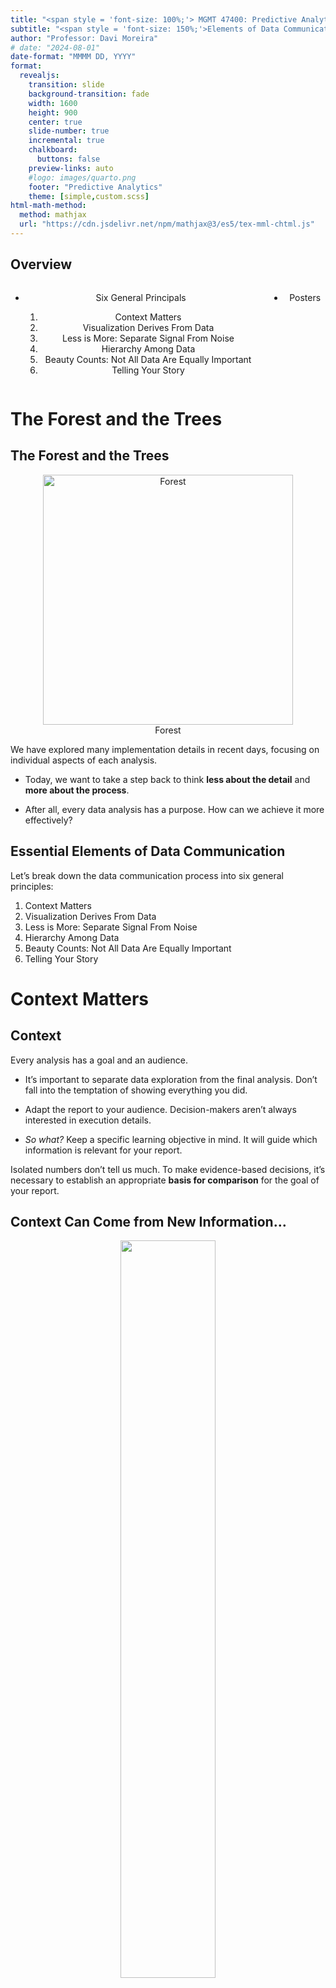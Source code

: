 ```yaml
---
title: "<span style = 'font-size: 100%;'> MGMT 47400: Predictive Analytics </span>"
subtitle: "<span style = 'font-size: 150%;'>Elements of Data Communication</span>"
author: "Professor: Davi Moreira"
# date: "2024-08-01"
date-format: "MMMM DD, YYYY"
format:
  revealjs: 
    transition: slide
    background-transition: fade
    width: 1600
    height: 900
    center: true
    slide-number: true
    incremental: true
    chalkboard: 
      buttons: false
    preview-links: auto
    #logo: images/quarto.png
    footer: "Predictive Analytics"
    theme: [simple,custom.scss]
html-math-method:
  method: mathjax
  url: "https://cdn.jsdelivr.net/npm/mathjax@3/es5/tex-mml-chtml.js"
---
```


## Overview

:::::: nonincremental
::::: columns
::: {.column width="50%" style="text-align: center; justify-content: center; align-items: center;"}
-   Six General Principals

    1.  Context Matters
    2.  Visualization Derives From Data
    3.  Less is More: Separate Signal From Noise
    4.  Hierarchy Among Data
    5.  Beauty Counts: Not All Data Are Equally Important
    6.  Telling Your Story
:::

::: {.column width="50%" style="text-align: center; justify-content: center; align-items: center;"}
-   Posters
:::
:::::
::::::

# The Forest and the Trees {background-color="#cfb991"}

## The Forest and the Trees

<center>

![Forest](figs/floresta.jpg){width="400"}

</center>

We have explored many implementation details in recent days, focusing on individual aspects of each analysis.

-   Today, we want to take a step back to think **less about the detail** and **more about the process**.

-   After all, every data analysis has a purpose. How can we achieve it more effectively?

## Essential Elements of Data Communication

Let's break down the data communication process into six general principles:

1.  Context Matters
2.  Visualization Derives From Data
3.  Less is More: Separate Signal From Noise
4.  Hierarchy Among Data
5.  Beauty Counts: Not All Data Are Equally Important
6.  Telling Your Story

# Context Matters {background-color="#cfb991"}

## Context

Every analysis has a goal and an audience.

-   It's important to separate data exploration from the final analysis. Don't fall into the temptation of showing everything you did.

-   Adapt the report to your audience. Decision-makers aren't always interested in execution details.

-   *So what?* Keep a specific learning objective in mind. It will guide which information is relevant for your report.

::: fragment
Isolated numbers don't tell us much. To make evidence-based decisions, it's necessary to establish an appropriate **basis for comparison** for the goal of your report.
:::

## Context Can Come from New Information...

<center>![](figs/contexto-add.png){width="55%"}</center>

## ...or Reinforce Existing Information

<center>![](figs/contexto-obs.png){width="60%"}</center>

# Visualization derives from data {background-color="#cfb991"}

## Choosing the Chart

-   What type of data?

-   How many dimensions?

-   Most reports are consumed in 2D media. Showing more than that can confuse the reader.

-   Be careful with scales!

## Use graphs instead of tables!

<center>

![[Table vs Plot](https://jkastellec.scholar.princeton.edu/publications/using-graphs-instead-tables-political-science){target="_blank"}](figs/table_vs_plot.png){width="60%"}

</center>

## Use graphs instead of tables!

<center>

![[Table vs Plot](https://jkastellec.scholar.princeton.edu/publications/using-graphs-instead-tables-political-science){target="_blank"}](figs/table_vs_plot_02.png){width="60%"}

</center>

## Scales Can Be Misleading

<center>

![Scale Fail](figs/escala-fail.png){width="60%"}

</center>

## Avoid Dual Axes

<center>

![Dual Axis](figs/eixo-duplo.png){width="50%"}

</center>

## Or Triple Axes!

<center>

![Triple Axis](figs/eixo-triplo.png){width="60%"}

</center>

## Fewer Pie Charts...

<center>

![Pie vs Bar](figs/pie-vs-bar.png){width="80%"}

</center>

## What?!

<center>

<img src="figs/steve-jobs-pie.jpg" width="950px"/>

[About Pie Charts](https://stats.stackexchange.com/questions/8974/problems-with-pie-charts){target="_blank"}

</center>

## Oof

<center>

![Chart Fail](figs/chart-fail.png){width="50%"}

</center>

## Check Potential Ideas! The Python or R Graph Galleries

<br>

:::::: nonincremental
::::: columns
::: {.column width="50%" style="text-align: center; justify-content: center; align-items: center;"}
<center>

![[The Python Graph Gallery](https://python-graph-gallery.com/){target="_blank"}](figs/python-logo.png){width="40%"}

</center>
:::

::: {.column width="50%" style="text-align: center; justify-content: center; align-items: center;"}
<center>

![[The R Graph Gallery](https://r-graph-gallery.com/){target="_blank"}](figs/r-logo.svg){width="40%"}

</center>
:::
:::::
::::::

# Less is More<br>Separate Signal From Noise {background-color="#cfb991"}

## Eliminating Noise

<br>

-   The more information in your visualization, the greater the cognitive load.

-   **Your objective** must be to reduce your audience cognitive costs.

<br>

::: fragment
**Data-Ink Ratio Formula**

$$
\text{Data-Ink Ratio} = \frac{\text{Data-Ink}}{\text{Total ink used to print the graphic}}
$$
:::

## Data-Ink Ratio

<br>

**Your objective** must be to reduce your audience cognitive costs.

<br>

<center>![](figs/data-ink.png){width="70%"}</center>

## Step-by-Step Cleanup

<br>

<center>![](figs/limpeza-1.png)</center>

## Eliminating the Border

<br>

<center>![](figs/limpeza-2.png)</center>

## Cleaning the Grids

<br>

<center>![](figs/limpeza-3.png)</center>

## Removing the Points

<br>

<center>![](figs/limpeza-4.png)</center>

## Processing the Axes

<br>

<center>![](figs/limpeza-5.png)</center>

## Adjusting the Label

<br>

<center>![](figs/limpeza-6.png)</center>

## Adjusting Colors

<center>![](figs/limpeza-7.png)</center>

## Before and After

<br>

<center>

![Before and After](figs/limpeza-8.png){width="100%"}

</center>

# Hierarchy Among Data {background-color="#cfb991"}

## Count the Number 3s

<center>![](figs/hierarquia-1.PNG){width="60%"}</center>

## Count the Number 3s

<center>![](figs/hierarquia-2.PNG){width="60%"}</center>

## Ways to Draw Attention

<center>![](figs/hierarquia-3.PNG){width="70%"}</center>

## Highlighting with Colors

<center>![](figs/h-cores.PNG)</center>

## Returning to Our Example

<center>![](figs/limpeza-9.png)</center>

## Returning to Our Example

<center>![](figs/limpeza-10.png)</center>

## Use Colors Strategically

<center>![](figs/cores.png)</center>

# Beauty Counts<br>Not All Data Are Equally Important {background-color="#cfb991"}

## Emphasizing the Main Point

<center>![](figs/enfase.png)</center>

## Emphasizing the Main Point

:::::: columns
::: {.column width="50%"}
<center>![](figs/enfase-2.png){width="90%"}</center>
:::

:::: {.column width="50%"}
::: fragment
<center>![](figs/enfase-3.png){width="90%"}</center>
:::
::::
::::::

# Telling Your Story {background-color="#cfb991"}

## Bringing It All Together

Let's tell a story starting from the chart below, making step-by-step adaptations we've discussed. What is it telling you?

<center>![](figs/final-1.png){width="50%"}</center>

## Bringing It All Together

<center>![](figs/final-2.png)</center>

## Bringing It All Together

<center>![](figs/final-3.png)</center>

## Bringing It All Together

<center>![](figs/final-4.png)</center>

## Bringing It All Together

<center>![](figs/final-5.png)</center>

## Final Narrative

<center>![](figs/hist-1.png)</center>

## Final Narrative

<center>![](figs/hist-2.png)</center>

## Final Narrative

<center>![](figs/hist-3.png)</center>

## Final Narrative

<center>![](figs/hist-4.png)</center>

## Final Narrative

<center>![](figs/hist-5.png)</center>

## Final Narrative

<center>![](figs/hist-6.png)</center>

## Final Narrative

<center>![](figs/hist-7.png)</center>

## Final Narrative

<center>![](figs/hist-8.png)</center>

## Before and After

<center>![](figs/hist-9.png)</center>

# Applications {background-color="#cfb991"}

```r
# remotes::install_github("kjhealy/covdata")
# library(covdata)
library(tidyverse)
library(ggrepel)
#library(Cairo)
library(slider)
library(ggforce)
library(here)

covnat <- read_csv(here("lecture_slides/09_data_communication_poster/data","covdata.csv"))
load(here("lecture_slides/09_data_communication_poster/data","nytexcess.rda"))
```

## [COVID-19 Evolution](https://kjhealy.github.io/covdata/)

```r
## Not In function
"%nin%" <- function(x, y) {
  return(!(x %in% y))
}

focus_cn <- c("CHN", "DEU", "GBR", "USA", "IRN", "JPN",
              "KOR", "ITA", "FRA", "ESP", "CHE", "TUR")

cgroup_cols <- c("#195F90FF", "#D76500FF", "#238023FF", "#AB1F20FF", "#7747A3FF", 
                 "#70453CFF", "#D73EA8FF", "#666666FF", "#96971BFF", "#1298A6FF", "#6F9BD6FF", 
                 "#FF952DFF", "gray70")

covnat %>%
  filter(cu_cases > 99) %>%
  mutate(days_elapsed = date - min(date),
         end_label = ifelse(date == max(date), cname, NA),
         end_label = recode(end_label, `United States` = "USA",
                            `Iran, Islamic Republic of` = "Iran",
                            `Korea, Republic of` = "South Korea",
                            `United Kingdom` = "UK"),
         cname = recode(cname, `United States` = "USA",
                        `Iran, Islamic Republic of` = "Iran",
                        `Korea, Republic of` = "South Korea",
                        `United Kingdom` = "UK"),
         end_label = case_when(iso3 %in% focus_cn ~ end_label,
                               TRUE ~ NA_character_), 
         cgroup = case_when(iso3 %in% focus_cn ~ iso3, 
                            TRUE ~ "ZZOTHER")) %>%
  ggplot(mapping = aes(x = days_elapsed, y = cu_cases, 
                       color = cgroup, label = end_label, 
                       group = cname)) + 
  geom_line(size = 0.5) + 
  geom_text_repel(nudge_x = 0.75,
                  segment.color = NA) + 
  guides(color = FALSE) + 
  scale_color_manual(values = cgroup_cols) +
  scale_y_continuous(labels = scales::comma_format(accuracy = 1), 
                     breaks = 2^seq(4, 20, 1),
                     trans = "log2") + 
  labs(x = "Days Since 100th Confirmed Case", 
       y = "Cumulative Number of Reported Cases (log2 scale)", 
       title = "Cumulative Reported Cases of COVID-19, Selected Countries", 
       subtitle = paste("ECDC data as of", format(max(covnat$date), "%A, %B %e, %Y")), 
       caption = "Kieran Healy @kjhealy / Data: https://www.ecdc.europa.eu/") +
  theme_minimal()
```

## Moving Average

```r
covnat %>%
  mutate(cname = recode(cname, `United States` = "USA",
                        `Iran, Islamic Republic of` = "Iran",
                        `Korea, Republic of` = "South Korea",
                        `United Kingdom` = "UK"),
         cgroup = case_when(iso3 %in% focus_cn ~ iso3, 
                            TRUE ~ "ZZOTHER")) %>%
  mutate(cases7 = slider::slide_dbl((deaths/pop)*1e6, mean, .before = 7, .after = 0, na.rm = TRUE),
         deaths7 = slider::slide_dbl((deaths/pop)*1e6, mean, .before = 7, .after = 0, na.rm = TRUE)) %>%
  filter(iso3 %in% focus_cn) %>%
  ggplot(mapping = aes(x = date, y = deaths7)) + 
  geom_line(size = 0.5) + 
  facet_wrap(~ cname) +
  labs(x = "Date", 
       y = "Deaths per Million Population (Seven-Day Rolling Average)", 
       title = "Deaths from COVID-19, Selected Countries", 
       subtitle = paste("ECDC data as of", format(max(covnat$date), "%A, %B %e, %Y")), 
       caption = "Kieran Healy @kjhealy / Data: https://www.ecdc.europa.eu/") +
  theme_minimal()
```

## Deaths in New York

```r
nytexcess %>%
  filter(placename == "New York City") %>%
  group_by(year, week) %>%
  mutate(yr_ind = year %in% 2020) %>%
  ggplot(aes(x = week, y = deaths, color = yr_ind, group = year)) + 
  geom_line(size = 0.9) + 
  scale_color_manual(values = c("gray70", "red"), labels = c("2017-2019", "2020")) +
  scale_y_continuous(labels = scales::comma) +
  labs(x = "Week of the Year", 
       y = "Total Deaths", 
       color = "Year",
       title = "Weekly Recorded Deaths in New York City, 2017-2020") + 
  theme_minimal() + 
  theme(legend.position = "top")
```

## Additional Material

-   [Flowing Data](https://flowingdata.com/)
-   [Information is Beautiful](https://informationisbeautiful.net/blog/)
-   [The Functional Art](http://www.thefunctionalart.com/)
-   [COVID in the Financial Times](https://www.ft.com/content/a2901ce8-5eb7-4633-b89c-cbdf5b386938)

````{=html}
<!---

# Dashboards {background-color="#cfb991"}

## Dashboards

<center>

![Flexdashboard](figs/flexdashboard_logo.png){width="250"}

</center>

The goal of [`flexdashboard`](https://pkgs.rstudio.com/flexdashboard/index.html) is to facilitate the creation of interactive dashboards with `R Markdown`.

## Flexdashboard: Features

-   Support for a wide variety of components, including `htmlwidgets`; base graphics, structure, and grid; tabular data; gauges and value boxes; and text annotations.

-   Flexible and easy to specify layouts based on rows and columns. Components are intelligently resized to fill the browser and adapted for mobile display.

-   Storyboard layouts to present sequences of visualizations and related commentary.

## Flexdashboard: Installation and Use

After installing the package, to create a `flexdashboard` simply open a new `R Markdown` document with the output format `flexdashboard::flex_dashboard`. You can do this from within RStudio using: `File > New File > R Markdown...`:

```r
install.packages("flexdashboard")
```

<center>

```r
knitr::include_graphics("figs/flexdashboard_template.png") 
```

</center>

## Flexdashboard: Layout

::::: columns
::: {.column width="60%"}
<br>

```r
knitr::include_graphics("figs/flexdashboard_layout_01.png") 
```
:::

::: {.column width="40%"}
<br>

-   Dashboards are divided into columns and rows, with output components delineated using level 3 `markdown` headers (`###`).

-   By default, dashboards are laid out in a single column, with charts stacked vertically and sized to fill the available height of the browser.
:::
:::::

## Flexdashboard: Layout

::::: columns
::: {.column width="60%"}
<br>

```r
knitr::include_graphics("figs/flexdashboard_layout_02.png") 
```
:::

::: {.column width="40%"}
<br>

-   Depending on the nature of your dashboard (number of components, ideal component height, etc.), you might prefer a scrolling layout where components occupy their natural height and the browser scrolls when additional vertical space is needed.

-   You can specify this attribute via the `vertical_layout: scroll` option.
:::
:::::

## Flexdashboard: Layout

::::: columns
::: {.column width="60%"}
<br>

```r
knitr::include_graphics("figs/flexdashboard_layout_03.png") 
```
:::

::: {.column width="40%"}
<br>

-   You can also choose to orient the dashboards by row instead of by column by specifying `orientation: rows`.
:::
:::::

## Flexdashboard: Storyboard

::::: columns
::: {.column width="60%"}
<br>

```r
knitr::include_graphics("figs/storyboard_template.png") 
```
:::

::: {.column width="40%"}
<br>

-   Storyboards are an alternative to the row and column-based layout schemes.

-   They are suitable for presenting a sequence of data visualizations and related commentary.

-   To create a storyboard layout, add `storyboard: true` to the dashboard's preamble. This option includes a set of level 3 dashboard components (`###`). Each component will receive its own frame in the storyboard, with the section title used as a navigation caption.
:::
:::::

## Dashboard: Additional Material

-   [Flexdashboard Sample Layouts](https://pkgs.rstudio.com/flexdashboard/articles/layouts.html)

-   [Flexdashboard Examples](https://pkgs.rstudio.com/flexdashboard/articles/examples.html)

-   [Using Flexdashboard](https://pkgs.rstudio.com/flexdashboard/articles/using.html)

-   [Interactive Web-Based Data Visualization with R](https://plotly-r.com/)

-   [Quarto Dashboards](https://quarto.org/docs/dashboards/)

-   [Shiny Dashboards](https://shiny.rstudio.com/gallery/)
--->
````

# Poster {background-color="#cfb991"}

## Why a Poster Presentation?

:::::: nonincremental
::::: columns
::: {.column width="50%" style="text-align: center; justify-content: center; align-items: center;"}
<center>![](figs/project-history.jpg){width="60%"}</center>
:::

::: {.column width="50%" style="text-align: center; justify-content: center; align-items: center;"}
<br>

<br>

-   Showcases your work

-   Organizes your ideas and results

-   Is visually appealing

-   Encourages interactive discussion

-   Demonstrates your mastery of predictive analytics concepts
:::
:::::
::::::

## Designing a Predictive Analytics Poster: Objectives

:::::: nonincremental
::::: columns
::: {.column width="50%" style="text-align: center; justify-content: center; align-items: center;"}
<center>![](figs/paper-abstract.jpg){width="70%"}</center>
:::

::: {.column width="50%" style="text-align: center; justify-content: center; align-items: center;"}
<br>

<br>

-   Communicate **key findings** and **impact** of your project

-   Highlight the **predictive approach**, methodology, and novel insights

-   Highlight the **business implications and insights**
:::
:::::
::::::

## Planning Your Poster: Template and Rubric

<center>

![[Template](https://github.com/davi-moreira/2025F_predictive_analytics_purdue_MGMT474/raw/refs/heads/main/docs/lecture_slides/09_data_communication_poster/2025F_mgmt474_poster_template.pptx.zip){target="_blank"} and [Rubric\*](https://www.purdue.edu/undergrad-research/conferences/spring/Rubric_Poster.pdf){target="_blank"}](figs/poster_template.png){width="70%"}

</center>

::::: nonincremental
:::: aside
::: {style="font-size: 80%;"}
-   *Check my [personal webpage](https://davi-moreira.github.io/applied_projects.html){target="_blank"} to see other posters and projects I have mentored. It is highly recommended!*

-   *Thanks to [Professor Matthew A. Lanham](https://matthewalanham.github.io/experiential-learning.html){target="_blank"} for sharing the original version of this template.*

-   \*This rubric is used by URC conference judges to evaluate live presentations. For our course, poster submissions will be assessed using a separate rubric. Please refer to the Poster First Draft and Final Poster Submission Milestones for the specific evaluation criteria.
:::
::::
:::::

<br>

## Planning Your Poster: Visual Hierarchy

:::::: nonincremental
::::: columns
::: {.column width="50%" style="text-align: center; justify-content: center; align-items: center;"}
<br>

<br>

<center>

![[Template](https://github.com/davi-moreira/2025F_predictive_analytics_purdue_MGMT474/raw/refs/heads/main/docs/lecture_slides/09_data_communication_poster/2025F_mgmt474_poster_template.pptx.zip){target="_blank"}, [Rubric\*](https://www.purdue.edu/undergrad-research/conferences/spring/Rubric_Poster.pdf){target="_blank"}, and [Video](https://www.youtube.com/watch?v=ReN-QcVTZ1o){target="_blank"}](figs/poster_template.png){width="90%"}

</center>
:::

::: {.column width="50%" style="text-align: center; justify-content: center; align-items: center;"}
<br>

-   Provide a visually engaging, **easy-to-navigate** summary

-   Always in columns!

-   **Headings:** Large and bold to guide the reader

-   **Color & Contrast:** Choose a simple palette that highlights main points

-   **Font Size:** Text should be legible from \~3 feet away

-   **Flow:** Logical reading order from top-left to bottom-right
:::
:::::
::::::

::::: nonincremental
:::: aside
::: {style="font-size: 80%;"}
\*This rubric is used by URC conference judges to evaluate live presentations. For our course, poster submissions will be assessed using a separate rubric. Please refer to the Poster First Draft and Final Poster Submission Milestones for the specific evaluation criteria.
:::
::::
:::::

## Planning Your Poster: Layout & Design

::::::: nonincremental
:::::: columns
::: {.column width="50%" style="text-align: center; justify-content: center; align-items: center;"}
<br>

<br>

<center>

![[Template](https://github.com/davi-moreira/2025F_predictive_analytics_purdue_MGMT474/raw/refs/heads/main/docs/lecture_slides/09_data_communication_poster/2025F_mgmt474_poster_template.pptx.zip){target="_blank"}, [Rubric\*](https://www.purdue.edu/undergrad-research/conferences/spring/Rubric_Poster.pdf){target="_blank"}, and [Video](https://www.youtube.com/watch?v=ReN-QcVTZ1o){target="_blank"}](figs/poster_template.png){width="90%"}

</center>
:::

:::: {.column width="50%" style="text-align: center; justify-content: center; align-items: center;"}
::: {style="font-size: 70%;"}
-   **Keep It Simple**

    -   Limit text and rely on **figures, charts, and bullet points**
    -   Use consistent **color schemes**, fonts, and alignment
    -   Use a **QR Code** to drive your audience to a dashboard or the project webpage

-   **Use of Space**

    -   **White space is your friend** — avoid clutter
    -   Group related sections in boxes or areas for clarity
    -   60% Graphics / 40% Text

-   **Key Text Guidelines**

    -   Title: \~85–100 pt
    -   Headings/Subheadings: \~46–55 pt
    -   Body Text: \~34–38 pt
    -   Captions: \~26–28 pt
    -   Should be readble from 3 feet away
:::
::::
::::::
:::::::

::::: nonincremental
:::: aside
::: {style="font-size: 80%;"}
\*This rubric is used by URC conference judges to evaluate live presentations. For our course, poster submissions will be assessed using a separate rubric. Please refer to the Poster First Draft and Final Poster Submission Milestones for the specific evaluation criteria.
:::
::::
:::::

## Planning Your Poster: Organizing Your Content

::::::: nonincremental
:::::: columns
::: {.column width="50%" style="text-align: center; justify-content: center; align-items: center;"}
<br>

<center>

![[Template](https://github.com/davi-moreira/2025F_predictive_analytics_purdue_MGMT474/raw/refs/heads/main/docs/lecture_slides/09_data_communication_poster/2025F_mgmt474_poster_template.pptx.zip){target="_blank"}, [Rubric\*](https://www.purdue.edu/undergrad-research/conferences/spring/Rubric_Poster.pdf){target="_blank"}, and [Video](https://www.youtube.com/watch?v=ReN-QcVTZ1o){target="_blank"}](figs/poster_template.png){width="90%"}

</center>
:::

:::: {.column width="50%" style="text-align: center; justify-content: center; align-items: center;"}
::: {style="font-size: 70%;"}
1.  **Title & Authors:** Clear, concise, and visible
2.  **Abstract/Introduction:** One clear and concise paragraph to show why your problem is important and what are the main results.
3.  **Business Problem:** What is your project goal?
4.  **Analytics Problem Framing:** What you aim to predict or explain and why
5.  **Research Question:** Summarise your project in a question you will answer
6.  **Data and EDA:** Key variables, data collection.
7.  **Methodology:** Modeling approach focusing on the response variable.
8.  **Model Building and Evaluation:** Model results clear and appropriately evaluated
9.  **Business Implication:** Business validation of model/solution demonstrated. Main findings, performance metrics, interpretation
10. **Conclusion & Future Work:** Wrap-up and potential next steps
11. **Acknowledgments & References:** Recognize collaborators and sources
:::
::::
::::::
:::::::

::::: nonincremental
:::: aside
::: {style="font-size: 80%;"}
\*This rubric is used by URC conference judges to evaluate live presentations. For our course, poster submissions will be assessed using a separate rubric. Please refer to the Poster First Draft and Final Poster Submission Milestones for the specific evaluation criteria.
:::
::::
:::::

## Designing for Predictive Analytics

::::::: nonincremental
:::::: columns
::: {.column width="50%" style="text-align: center; justify-content: center; align-items: center;"}
<br>

<center>

![[Template](https://github.com/davi-moreira/2025F_predictive_analytics_purdue_MGMT474/raw/refs/heads/main/docs/lecture_slides/09_data_communication_poster/2025F_mgmt474_poster_template.pptx.zip){target="_blank"}, [Rubric\*](https://www.purdue.edu/undergrad-research/conferences/spring/Rubric_Poster.pdf){target="_blank"}, and [Video](https://www.youtube.com/watch?v=ReN-QcVTZ1o){target="_blank"}](figs/poster_template.png){width="90%"}

</center>
:::

:::: {.column width="50%" style="text-align: center; justify-content: center; align-items: center;"}
::: {style="font-size: 80%;"}
-   **Emphasize the Predictive Component**

    -   **Model Choice:** Clearly state if you used linear regression, random forests, neural networks, etc.
    -   **Metrics:** Include accuracy, RMSE, AUC, or other relevant metrics
    -   **Model Interpretation:** Highlight key features or coefficients that drove the predictions

-   **Data Visualization Tips**

    -   Use **labeled graphs** (e.g., bar charts, scatter plots, confusion matrices)
    -   Show **before-and-after** comparisons if you performed feature engineering
    -   Explain the importance of **training vs. testing sets** (or cross-validation)
:::
::::
::::::
:::::::

::::: nonincremental
:::: aside
::: {style="font-size: 80%;"}
\*This rubric is used by URC conference judges to evaluate live presentations. For our course, poster submissions will be assessed using a separate rubric. Please refer to the Poster First Draft and Final Poster Submission Milestones for the specific evaluation criteria.
:::
::::
:::::

## Crafting a Clear Narrative

<center>![](figs/how-to-write-good-02.png){width="35%"}</center>

## Crafting a Clear Narrative

<center>

![Word Count](figs/thesis_word_count_02.gif){width="60%"}

</center>

## Crafting a Clear Narrative

:::::: nonincremental
::::: columns
::: {.column width="50%" style="text-align: center; justify-content: center; align-items: center;"}
<br>

<center>

![[Template](https://github.com/davi-moreira/2025F_predictive_analytics_purdue_MGMT474/raw/refs/heads/main/docs/lecture_slides/09_data_communication_poster/2025F_mgmt474_poster_template.pptx.zip){target="_blank"}, [Rubric\*](https://www.purdue.edu/undergrad-research/conferences/spring/Rubric_Poster.pdf){target="_blank"}, and [Video](https://www.youtube.com/watch?v=ReN-QcVTZ1o){target="_blank"}](figs/poster_template.png){width="90%"}

</center>
:::

::: {.column width="50%" style="text-align: center; justify-content: center; align-items: center;"}
-   **Introduction & Problem Statement**

    -   Present the real-world problem or question
    -   Briefly mention why it matters (e.g., business impact, social relevance)

-   **The "So What?" Factor**

    -   Emphasize the **value** of your predictive findings
    -   Illustrate how stakeholders can use predictions or insights
:::
:::::
::::::

::::: nonincremental
:::: aside
::: {style="font-size: 80%;"}
\*This rubric is used by URC conference judges to evaluate live presentations. For our course, poster submissions will be assessed using a separate rubric. Please refer to the Poster First Draft and Final Poster Submission Milestones for the specific evaluation criteria.
:::
::::
:::::

## Research Design Flow

<center>

![](figs/research_design_flow.jpg){width="90%"}

Show each step as a **section** in your poster or as **bullet points** under Methodology

</center>

```{=html}
<!---

:::::: nonincremental
::::: columns
::: {.column width="50%" style="text-align: center; justify-content: center; align-items: center;"}

<center>

![[Template](https://github.com/davi-moreira/2025F_predictive_analytics_purdue_MGMT474/raw/refs/heads/main/docs/lecture_slides/09_data_communication_poster/2025F_mgmt474_poster_template.pptx.zip){target="_blank"}, [Rubric\*](https://www.purdue.edu/undergrad-research/conferences/spring/Rubric_Poster.pdf){target="_blank"}, and [Video](https://www.youtube.com/watch?v=ReN-QcVTZ1o){target="_blank"}](figs/poster_template.png){width="90%"}

</center>

:::

::: {.column width="50%" style="text-align: center; justify-content: center; align-items: center;"}


![](figs/research_design_flow.jpg){width="90%"}

- Show each step as a **section** in your poster or as **bullet points** under Methodology

:::
:::::
::::::

--->
```

## Effective Figures and Tables

:::::: nonincremental
::::: columns
::: {.column width="50%" style="text-align: center; justify-content: center; align-items: center;"}
<br>

<center>

![[Template](https://github.com/davi-moreira/2025F_predictive_analytics_purdue_MGMT474/raw/refs/heads/main/docs/lecture_slides/09_data_communication_poster/2025F_mgmt474_poster_template.pptx.zip){target="_blank"}, [Rubric\*](https://www.purdue.edu/undergrad-research/conferences/spring/Rubric_Poster.pdf){target="_blank"}, and [Video](https://www.youtube.com/watch?v=ReN-QcVTZ1o){target="_blank"}](figs/poster_template.png){width="90%"}

</center>
:::

::: {.column width="50%" style="text-align: center; justify-content: center; align-items: center;"}
-   **Charts and Graphs**

    -   Label **axes**, include **legends** only if necessary
    -   Highlight the data that supports your main argument
    -   Provide **short, descriptive captions** beneath each figure

-   **Tables**

    -   Keep tables **simple**, emphasize key results
    -   Consider whether a chart might be more impactful than a table
:::
:::::
::::::

::::: nonincremental
:::: aside
::: {style="font-size: 80%;"}
\*This rubric is used by URC conference judges to evaluate live presentations. For our course, poster submissions will be assessed using a separate rubric. Please refer to the Poster First Draft and Final Poster Submission Milestones for the specific evaluation criteria.
:::
::::
:::::

## Results & Interpretation

::::::: nonincremental
:::::: columns
::: {.column width="50%" style="text-align: center; justify-content: center; align-items: center;"}
<br>

<center>

![[Template](https://github.com/davi-moreira/2025F_predictive_analytics_purdue_MGMT474/raw/refs/heads/main/docs/lecture_slides/09_data_communication_poster/2025F_mgmt474_poster_template.pptx.zip){target="_blank"}, [Rubric\*](https://www.purdue.edu/undergrad-research/conferences/spring/Rubric_Poster.pdf){target="_blank"}, and [Video](https://www.youtube.com/watch?v=ReN-QcVTZ1o){target="_blank"}](figs/poster_template.png){width="90%"}

</center>
:::

:::: {.column width="50%" style="text-align: center; justify-content: center; align-items: center;"}
::: {style="font-size: 70%;"}
<br>

-   **Showcase Predictive Performance**

    -   Provide confusion matrices for classification models
    -   Compare model performance with baseline or benchmark
    -   Discuss **practical implications** of the performance metrics

-   **Critical Thinking**

    -   Explain **why** the model performed well or poorly
    -   Reflect on **limitations** (e.g., small dataset, missing variables, etc.)
    -   Suggest ways to **improve** performance or replicate your findings
:::
::::
::::::
:::::::

::::: nonincremental
:::: aside
::: {style="font-size: 80%;"}
\*This rubric is used by URC conference judges to evaluate live presentations. For our course, poster submissions will be assessed using a separate rubric. Please refer to the Poster First Draft and Final Poster Submission Milestones for the specific evaluation criteria.
:::
::::
:::::

## Conclusion & Future Work

:::::: nonincremental
::::: columns
::: {.column width="50%" style="text-align: center; justify-content: center; align-items: center;"}
<br>

<center>

![[Template](https://github.com/davi-moreira/2025F_predictive_analytics_purdue_MGMT474/raw/refs/heads/main/docs/lecture_slides/09_data_communication_poster/2025F_mgmt474_poster_template.pptx.zip){target="_blank"}, [Rubric\*](https://www.purdue.edu/undergrad-research/conferences/spring/Rubric_Poster.pdf){target="_blank"}, and [Video](https://www.youtube.com/watch?v=ReN-QcVTZ1o){target="_blank"}](figs/poster_template.png){width="90%"}

</center>
:::

::: {.column width="50%" style="text-align: center; justify-content: center; align-items: center;"}
-   **Main Takeaways**

    -   Recap **key predictions and findings** in plain language
    -   Emphasize the **impact** and potential applications

-   **Next Steps**

    -   Possible avenues for **further research** or new data
    -   Encouraging further validation, deployment, or real-world testing
:::
:::::
::::::

::::: nonincremental
:::: aside
::: {style="font-size: 80%;"}
\*This rubric is used by URC conference judges to evaluate live presentations. For our course, poster submissions will be assessed using a separate rubric. Please refer to the Poster First Draft and Final Poster Submission Milestones for the specific evaluation criteria.
:::
::::
:::::

## Final Touches

:::::: nonincremental
::::: columns
::: {.column width="50%" style="text-align: center; justify-content: center; align-items: center;"}
<br>

<center>

![[Template](https://github.com/davi-moreira/2025F_predictive_analytics_purdue_MGMT474/raw/refs/heads/main/docs/lecture_slides/09_data_communication_poster/2025F_mgmt474_poster_template.pptx.zip){target="_blank"}, [Rubric\*](https://www.purdue.edu/undergrad-research/conferences/spring/Rubric_Poster.pdf){target="_blank"}, and [Video](https://www.youtube.com/watch?v=ReN-QcVTZ1o){target="_blank"}](figs/poster_template.png){width="90%"}

</center>
:::

::: {.column width="50%" style="text-align: center; justify-content: center; align-items: center;"}
-   **Acknowledgments & References**

    -   Recognize supporting faculty, funding sources, and collaborators
    -   Cite any references (including data sources and libraries) in a **consistent format**

-   **Proofreading & Practice**

-   Spell-check all text, verify data accuracy, ensure images are clear

-   **Practice** explaining your poster to a non-expert
:::
:::::
::::::

::::: nonincremental
:::: aside
::: {style="font-size: 80%;"}
\*This rubric is used by URC conference judges to evaluate live presentations. For our course, poster submissions will be assessed using a separate rubric. Please refer to the Poster First Draft and Final Poster Submission Milestones for the specific evaluation criteria.
:::
::::
:::::

## Presenting your Poster

:::::: nonincremental
::::: columns
::: {.column width="50%" style="text-align: center; justify-content: center; align-items: center;"}
<br>

<center>

![[Template](https://github.com/davi-moreira/2025F_predictive_analytics_purdue_MGMT474/raw/refs/heads/main/docs/lecture_slides/09_data_communication_poster/2025F_mgmt474_poster_template.pptx.zip){target="_blank"}, [Rubric\*](https://www.purdue.edu/undergrad-research/conferences/spring/Rubric_Poster.pdf){target="_blank"}, and [Video](https://www.youtube.com/watch?v=ReN-QcVTZ1o){target="_blank"}](figs/poster_template.png){width="90%"}

</center>
:::

::: {.column width="50%" style="text-align: center; justify-content: center; align-items: center;"}
-   **Tips for Presenting Well**

    -   Arrive early to set up

    -   Stay close and off to the side

    -   Prepare a **30-second, 90-second, and 2-minute elevator pitches** using your poster as a visual guide

    -   Invite questions to spark in-depth discussions

    -   Actively ask questions to your audience

    -   Use your hands to direct your listener to your poster

    -   Prevent you or someone else blocking the poster

    -   [Follow the dress code!](https://www.purdue.edu/undergrad-research/conferences/fall/photo-gallery.php){target="_blank"}
:::
:::::
::::::

::::: nonincremental
:::: aside
::: {style="font-size: 80%;"}
\*This rubric is used by URC conference judges to evaluate live presentations. For our course, poster submissions will be assessed using a separate rubric. Please refer to the Poster First Draft and Final Poster Submission Milestones for the specific evaluation criteria.
:::
::::
:::::

# Summary {background-color="#cfb991"}

## Summary

::::::: nonincremental
:::::: {style="font-size: 80%;"}
Main Takeaways from this lecture:

::::: columns
::: {.column width="50%" style="text-align: center; justify-content: center; align-items: center;"}
-   **Data Communication Principles**:

    -   Context matters: Tailor your analysis to the audience and goal.
    -   Focus on the story: Highlight insights, not the process.
    -   Beauty and clarity: Simplify visuals, use appropriate colors, and remove unnecessary elements.

-   **Visualization Best Practices**:

    -   Use graphs instead of tables where possible.
    -   Avoid misleading scales and excessive dimensions.
    -   Prioritize hierarchy and emphasize key data points.
:::

::: {.column width="50%" style="text-align: center; justify-content: center; align-items: center;"}
```{=html}
<!---
-   **Effective Dashboards**:

    -   Utilize tools like `flexdashboard` to create interactive layouts.
    -   Structure information logically, adapting to mobile and web use.
    -   Storyboard layouts help narrate data insights step-by-step.
--->
```

-   **Poster**:

    -   **Simplicity** and clarity win over clutter
    -   Emphasize the **predictive analytics** approach and metrics
    -   Ensure **visual impact** and logical flow
    -   Practice delivering a concise overview of your work

-   **Final Message**:

    -   Less is more. Reduce complexity to communicate data effectively.
    -   Always keep your audience's decision-making needs at the forefront.
:::
:::::
::::::
:::::::

# Thank you! {background-color="#cfb991"}
